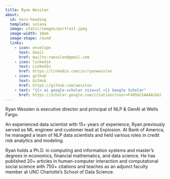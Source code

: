 ```yaml
---
title: Ryan Wesslen
about:
  id: hero-heading
  template: solana
  image: static/images/portrait.jpeg
  image-width: 10em
  image-shape: round
  links:
    - icon: envelope
      text: Email
      href: mailto:rwesslen@gmail.com
    - icon: linkedin
      text: LinkedIn
      href: https://linkedin.com/in/ryanwesslen
    - icon: github
      text: GitHub
      href: https://github.com/wesslen
    - text: "{{< ai google-scholar size=xl >}} Google Scholar"
      href: https://scholar.google.com/citations?user=F40SbCkAAAAJ&hl
---
```


:::{#hero-heading}

Ryan Wesslen is executive director and principal of NLP & GenAI at Wells Fargo.

An experienced data scientist with 15+ years of experience, Ryan previously served as ML engineer and customer lead at Explosion. At Bank of America, he managed a team of NLP data scientists and held various roles in credit risk analytics and modeling.

Ryan holds a Ph.D. in computing and information systems and master's degrees in economics, financial mathematics, and data science. He has published 20+ articles in human-computer interaction and computational social science with 750+ citations and teaches as an adjunct faculty member at UNC Charlotte's School of Data Science.

:::
